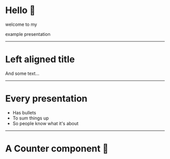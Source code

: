 # Hello 👋

welcome to my

example presentation

---


<Left>

# Left aligned title

And some text...

</Left>

---


<Left>

# Every presentation

- Has bullets
- To sum things up
- So people know what it's about

</Left>

---


# A Counter component 🤯

<Counter />

